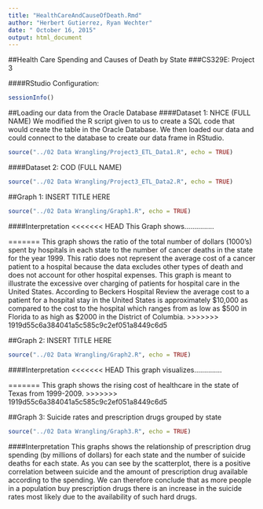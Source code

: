 ```yaml
---
title: "HealthCareAndCauseOfDeath.Rmd"
author: "Herbert Gutierrez, Ryan Wechter"
date: " October 16, 2015"
output: html_document
---
```


##Health Care Spending and Causes of Death by State
###CS329E: Project 3



####RStudio Configuration:
```r
sessionInfo()
```


##Loading our data from the Oracle Database
####Dataset 1: NHCE (FULL NAME)
We modified the R script given to us to create a SQL code that would create the table in the Oracle Database.  We then loaded our data and could connect to the database to create our data frame in RStudio.
```r
source("../02 Data Wrangling/Project3_ETL_Data1.R", echo = TRUE)
```


####Dataset 2: COD (FULL NAME)
```r
source("../02 Data Wrangling/Project3_ETL_Data2.R", echo = TRUE)
```


##Graph 1: INSERT TITLE HERE
```r
source("../02 Data Wrangling/Graph1.R", echo = TRUE)
```

####Interpretation
<<<<<<< HEAD
This Graph shows............... 
 
  
=======
This graph shows the ratio of the total number of dollars (1000's) spent by hospitals in each state to the number of cancer deaths in the state for the year 1999.  This ratio does not represent the average cost of a cancer patient to a hospital because the data excludes other types of death and does not account for other hospital expenses.  This graph is meant to illustrate the excessive over charging of patients for hospital care in the United States.  According to Beckers Hospital Review the average cost to a patient for a hospital stay in the United States is approximately $10,000 as compared to the cost to the hospital which ranges from as low as $500 in Florida to as high as $2000 in the District of Columbia.
>>>>>>> 1919d55c6a384041a5c585c9c2ef051a8449c6d5
  
  
##Graph 2: INSERT TITLE HERE
```r
source("../02 Data Wrangling/Graph2.R", echo = TRUE)
```

####Interpretation
<<<<<<< HEAD
This graph visualizes.............. 
  
 
=======
This graph shows the rising cost of healthcare in the state of Texas from 1999-2009.
>>>>>>> 1919d55c6a384041a5c585c9c2ef051a8449c6d5
  
  
##Graph 3: Suicide rates and prescription drugs grouped by state
```r
source("../02 Data Wrangling/Graph3.R", echo = TRUE)
```

####Interpretation
This graphs shows the relationship of prescription drug spending (by millions of dollars) for each state and the number of suicide deaths for each state. As you can see by the scatterplot, there is a positive correlation between suicide and the amount of prescription drug available according to the spending. We can therefore conclude that as more people in a population buy prescription drugs there is an increase in the suicide rates most likely due to the availability of such hard drugs.  
